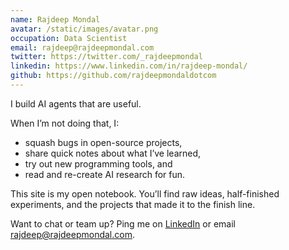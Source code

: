 ```yaml
---
name: Rajdeep Mondal
avatar: /static/images/avatar.png
occupation: Data Scientist
email: rajdeep@rajdeepmondal.com
twitter: https://twitter.com/_rajdeepmondal
linkedin: https://www.linkedin.com/in/rajdeep-mondal/
github: https://github.com/rajdeepmondaldotcom
---
```

I build AI agents that are useful.

When I’m not doing that, I:

- squash bugs in open-source projects,
- share quick notes about what I’ve learned,
- try out new programming tools, and
- read and re-create AI research for fun.

This site is my open notebook. You’ll find raw ideas, half-finished experiments, and the projects that made it to the finish line.

Want to chat or team up? Ping me on [LinkedIn](https://www.linkedin.com/in/rajdeep-mondal/) or email [rajdeep@rajdeepmondal.com](mailto:rajdeep@rajdeepmondal.com).